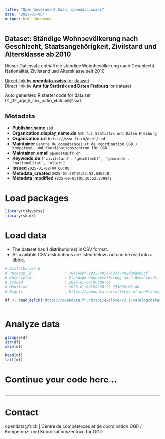 ```yaml
---
title: "Open Government Data, opendata.swiss"
date: "2025-06-06"
output: html_document
---
```


## Dataset: Ständige Wohnbevölkerung nach Geschlecht, Staatsangehörigkeit, Zivilstand und Altersklasse ab 2010

Dieser Datensatz enthält die ständige Wohnbevölkerung nach Geschlecht, Nationalität, Zivilstand und Altersklasse seit 2010.

[Direct link by **opendata.swiss** for dataset](https://opendata.swiss/de/dataset/standige-wohnbevolkerung-nach-geschlecht-staatsangehorigkeit-zivilstand-und-altersklasse-a-2010)<br>
[Direct link by **Amt für Statistik und Daten Freiburg** for dataset](https://opendata.fr.ch/explore/dataset/01_02_age_5_sex_natio_etatcivil/)

Auto generated R starter code for data set 01_02_age_5_sex_natio_etatcivil@ssd.

## Metadata

- **Publisher.name** `ssd`
- **Organization.display_name.de** `Amt für Statistik und Daten Freiburg`
- **Organization.url** `https://www.fr.ch/deef/ssd`
- **Maintainer** `Centre de compétences et de coordination OGD / Kompetenz- und Koordinationszentrum für OGD`
- **Maintainer_email** `opendata@fr.ch`
- **Keywords.de** `['zivilstand', 'geschlecht', 'gemeinde', 'nationalitat', 'alter']`
- **Issued** `2025-01-08T00:00:00`
- **Metadata_created** `2025-01-30T19:22:52.036540`
- **Metadata_modified** `2025-06-05T05:10:52.239848`


# Load packages

```r

library(tidyverse)
library(skimr)

```

# Load data

-   The dataset has 1 distribution(s) in CSV format.
-   All available CSV distributions are listed below and can be read into a tibble.

```r

# Distribution 0
# Package_id               : 7846609f-2932-4956-b323-402d9aadd5cf
# Description              : Ständige Wohnbevölkerung nach Geschlecht, Staatsangehörigkeit, Zivilstand und Altersklasse ab 2010 (csv)
# Issued                   : 2025-01-08T00:00:00
# Modified                 : 2025-01-08T09:36:23.993000+00:00
# Rights                   : https://opendata.swiss/terms-of-use#terms_by

df <- read_delim('https://opendata.fr.ch/api/explore/v2.1/catalog/datasets/01_02_age_5_sex_natio_etatcivil/exports/csv?use_labels=true')



```

# Analyze data

```r

glimpse(df)
str(df)
skim(df)

head(df)
tail(df)

```

# Continue your code here...

```r

```

------------------------------------------------------------------------

# Contact

opendata@fr.ch | Centre de compétences et de coordination OGD / Kompetenz- und Koordinationszentrum für OGD
